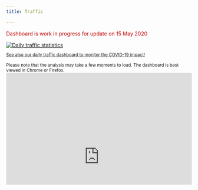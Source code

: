 ```yaml
---
title: Traffic

---
```


<style type="text/css">
  .img-responsive {
      margin: 0 auto;
      max-width: 75%
  }
  
  .resp-container {
      position: relative;
      overflow: hidden;
      padding-top: 60.0%;
  }
  
  .resp-iframe {
      position: absolute;
      top: 0;
      left: 0;
      width: 100%;
      height: 150%;
      border: 0;
  }
  </style>

<div class="container">
<div class="row align-items-start">
<div class="col-sm-9">

<p style="color:#c00000">Dashboard is work in progress for update on 15 May 2020</p> 

</div>
<div class="col-sm-3">
<div class="card border-0"><a href="https://www.eurocontrol.int/Economics/DailyTrafficVariation-States.html">
  <img class="card-img-top" src="/images/landing/covid_icon1.jpg" alt="Daily traffic statistics">
  <div class="card-body"><small><p class="card-text">See also our daily traffic dashboard to monitor the COVID-19 impact!</p></small></div></a>
</div></div></div></div>

<small>Please note that the analysis may take a few moments to load. The dashboard is best viewed in Chrome or Firefox.</small>
<div class="resp-container">
<iframe class="resp-iframe" src="https://datastudio.google.com/embed/reporting/1VQ_kNaxiJMew2eJM-_qEiLw0f2tLiXbl/page/F4Uw" frameborder="0" style="border:0" allowfullscreen></iframe>
</div>